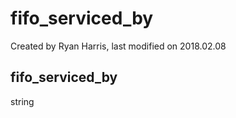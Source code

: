 
# fifo_serviced_by 

 Created by  Ryan Harris, last modified on 2018.02.08

## fifo_serviced_by

string



